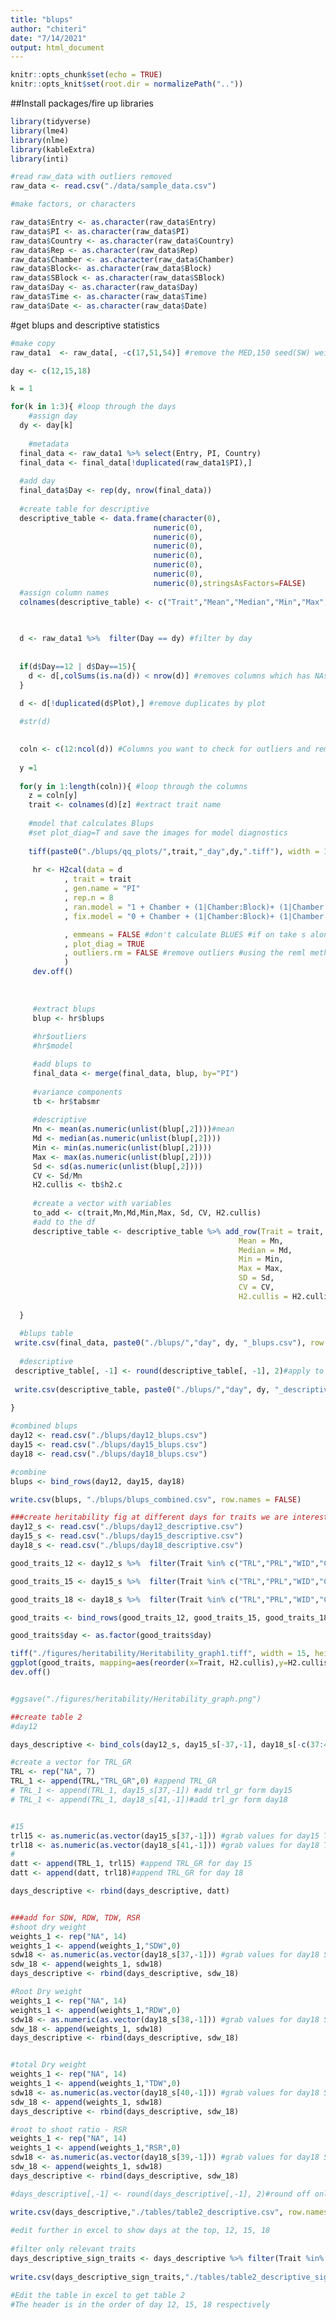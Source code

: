 ```yaml
---
title: "blups"
author: "chiteri"
date: "7/14/2021"
output: html_document
---
```


```r
knitr::opts_chunk$set(echo = TRUE)
knitr::opts_knit$set(root.dir = normalizePath(".."))
```

##Install packages/fire up libraries

```r

library(tidyverse)
library(lme4)
library(nlme)
library(kableExtra)
library(inti)
```

```r
#read raw_data with outliers removed
raw_data <- read.csv("./data/sample_data.csv")

```


```r
#make factors, or characters

raw_data$Entry <- as.character(raw_data$Entry)
raw_data$PI <- as.character(raw_data$PI)
raw_data$Country <- as.character(raw_data$Country)
raw_data$Rep <- as.character(raw_data$Rep)
raw_data$Chamber <- as.character(raw_data$Chamber)
raw_data$Block<- as.character(raw_data$Block)
raw_data$SBlock <- as.character(raw_data$SBlock)
raw_data$Day <- as.character(raw_data$Day)
raw_data$Time <- as.character(raw_data$Time)
raw_data$Date <- as.character(raw_data$Date)
```

#get blups and descriptive statistics

```r
#make copy
raw_data1  <- raw_data[, -c(17,51,54)] #remove the MED,150 seed(SW) weight, seed_size(Size)

day <- c(12,15,18)

k = 1

for(k in 1:3){ #loop through the days
    #assign day
  dy <- day[k]
  
    #metadata
  final_data <- raw_data1 %>% select(Entry, PI, Country)
  final_data <- final_data[!duplicated(raw_data1$PI),]
  
  #add day
  final_data$Day <- rep(dy, nrow(final_data))
  
  #create table for descriptive
  descriptive_table <- data.frame(character(0), 
                                numeric(0), 
                                numeric(0),
                                numeric(0),
                                numeric(0),
                                numeric(0),
                                numeric(0),
                                numeric(0),stringsAsFactors=FALSE)
  #assign column names
  colnames(descriptive_table) <- c("Trait","Mean","Median","Min","Max","SD","CV","H2.cullis")
  

  
  d <- raw_data1 %>%  filter(Day == dy) #filter by day
  
  
  if(d$Day==12 | d$Day==15){
    d <- d[,colSums(is.na(d)) < nrow(d)] #removes columns which has NAs
  } 
  
  d <- d[!duplicated(d$Plot),] #remove duplicates by plot

  #str(d)

  
  coln <- c(12:ncol(d)) #Columns you want to check for outliers and remove them
  
  y =1
  
  for(y in 1:length(coln)){ #loop through the columns
    z = coln[y]
    trait <- colnames(d)[z] #extract trait name
    
    #model that calculates Blups
    #set plot_diag=T and save the images for model diagnostics
    
    tiff(paste0("./blups/qq_plots/",trait,"_day",dy,".tiff"), width = 15, height = 14, units = 'in', res = 150)
    
     hr <- H2cal(data = d
            , trait = trait
            , gen.name = "PI"
            , rep.n = 8
            , ran.model = "1 + Chamber + (1|Chamber:Block)+ (1|Chamber:Block:SBlock) + (1|PI)"
            , fix.model = "0 + Chamber + (1|Chamber:Block)+ (1|Chamber:Block:SBlock) + PI"

            , emmeans = FALSE #don't calculate BLUES #if on take s along time
            , plot_diag = TRUE
            , outliers.rm = FALSE #remove outliers #using the reml method
            )
     dev.off()
     
     
     
     #extract blups
     blup <- hr$blups
     
     #hr$outliers
     #hr$model

     #add blups to 
     final_data <- merge(final_data, blup, by="PI")
     
     #variance components
     tb <- hr$tabsmr
     
     #descriptive
     Mn <- mean(as.numeric(unlist(blup[,2])))#mean
     Md <- median(as.numeric(unlist(blup[,2])))
     Min <- min(as.numeric(unlist(blup[,2])))
     Max <- max(as.numeric(unlist(blup[,2])))
     Sd <- sd(as.numeric(unlist(blup[,2])))
     CV <- Sd/Mn
     H2.cullis <- tb$h2.c
     
     #create a vector with variables
     to_add <- c(trait,Mn,Md,Min,Max, Sd, CV, H2.cullis)
     #add to the df
     descriptive_table <- descriptive_table %>% add_row(Trait = trait,
                                                   Mean = Mn,
                                                   Median = Md,
                                                   Min = Min,
                                                   Max = Max,
                                                   SD = Sd,
                                                   CV = CV,
                                                   H2.cullis = H2.cullis)
     
  }
  
  #blups table
 write.csv(final_data, paste0("./blups/","day", dy, "_blups.csv"), row.names = FALSE)
 
  #descriptive
 descriptive_table[, -1] <- round(descriptive_table[, -1], 2)#apply to whole table
 
 write.csv(descriptive_table, paste0("./blups/","day", dy, "_descriptive.csv"), row.names = FALSE)
 
}


```

```r
#combined blups
day12 <- read.csv("./blups/day12_blups.csv")
day15 <- read.csv("./blups/day15_blups.csv")
day18 <- read.csv("./blups/day18_blups.csv")

#combine
blups <- bind_rows(day12, day15, day18)

write.csv(blups, "./blups/blups_combined.csv", row.names = FALSE)
```


```r

###create heritability fig at different days for traits we are interested in
day12_s <- read.csv("./blups/day12_descriptive.csv")
day15_s <- read.csv("./blups/day15_descriptive.csv")
day18_s <- read.csv("./blups/day18_descriptive.csv")

good_traits_12 <- day12_s %>%  filter(Trait %in% c("TRL","PRL","WID","CVA","LRB","VOL","LRA", "SOL2","LED","RHZO","TRL_GR","TRLUpper","NWA","SurfaceArea", "DIA", "DEP")) %>% select(Trait, H2.cullis) %>% arrange(H2.cullis) %>% mutate(day = rep(12))

good_traits_15 <- day15_s %>%  filter(Trait %in% c("TRL","PRL","WID","CVA","LRB","VOL","LRA", "SOL2","LED","RHZO","TRL_GR","TRLUpper","NWA","SurfaceArea", "DIA", "DEP")) %>% select(Trait, H2.cullis) %>% arrange(H2.cullis) %>% mutate(day = rep(15))

good_traits_18 <- day18_s %>%  filter(Trait %in% c("TRL","PRL","WID","CVA","LRB","VOL","LRA", "SOL2","LED","RHZO","TRL_GR","TRLUpper","NWA","SurfaceArea", "DIA", "DEP", "SDW","RDW","TDW","RSR")) %>% select(Trait, H2.cullis) %>% arrange(H2.cullis) %>% mutate(day = rep(18))

good_traits <- bind_rows(good_traits_12, good_traits_15, good_traits_18 )

good_traits$day <- as.factor(good_traits$day)

tiff("./figures/heritability/Heritability_graph1.tiff", width = 15, height = 14, units = 'in', res = 150)
ggplot(good_traits, mapping=aes(reorder(x=Trait, H2.cullis),y=H2.cullis, fill=day )) + geom_bar(stat = "identity", position = position_dodge(),width = 0.5) + ggtitle("Heritability of desired traits") + ylab("Heritability (n=8)") + xlab("Trait") + theme(plot.title = element_text(hjust = 0.5), axis.text.x = element_text(angle=90, hjust=1)) + ylim(0,1)
dev.off()


#ggsave("./figures/heritability/Heritability_graph.png")

``` 

```r
##create table 2
#day12

days_descriptive <- bind_cols(day12_s, day15_s[-37,-1], day18_s[-c(37:41),-1]) #Have to exclude TRL_GR 

#create a vector for TRL_GR 
TRL <- rep("NA", 7)
TRL_1 <- append(TRL,"TRL_GR",0) #append TRL_GR
# TRL_1 <- append(TRL_1, day15_s[37,-1]) #add trl_gr form day15
# TRL_1 <- append(TRL_1, day18_s[41,-1])#add trl_gr form day18


#15
trl15 <- as.numeric(as.vector(day15_s[37,-1])) #grab values for day15 TRL_GR
trl18 <- as.numeric(as.vector(day18_s[41,-1])) #grab values for day18 TRL_GR
#
datt <- append(TRL_1, trl15) #append TRL_GR for day 15
datt <- append(datt, trl18)#append TRL_GR for day 18

days_descriptive <- rbind(days_descriptive, datt)


###add for SDW, RDW, TDW, RSR
#shoot dry weight
weights_1 <- rep("NA", 14)
weights_1 <- append(weights_1,"SDW",0)
sdw18 <- as.numeric(as.vector(day18_s[37,-1])) #grab values for day18 SDW
sdw_18 <- append(weights_1, sdw18)
days_descriptive <- rbind(days_descriptive, sdw_18)

#Root Dry weight
weights_1 <- rep("NA", 14)
weights_1 <- append(weights_1,"RDW",0)
sdw18 <- as.numeric(as.vector(day18_s[38,-1])) #grab values for day18 SDW
sdw_18 <- append(weights_1, sdw18)
days_descriptive <- rbind(days_descriptive, sdw_18)


#total Dry weight
weights_1 <- rep("NA", 14)
weights_1 <- append(weights_1,"TDW",0)
sdw18 <- as.numeric(as.vector(day18_s[40,-1])) #grab values for day18 SDW
sdw_18 <- append(weights_1, sdw18)
days_descriptive <- rbind(days_descriptive, sdw_18)

#root to shoot ratio - RSR
weights_1 <- rep("NA", 14)
weights_1 <- append(weights_1,"RSR",0)
sdw18 <- as.numeric(as.vector(day18_s[39,-1])) #grab values for day18 SDW
sdw_18 <- append(weights_1, sdw18)
days_descriptive <- rbind(days_descriptive, sdw_18)

#days_descriptive[,-1] <- round(days_descriptive[,-1], 2)#round off only numeric columns

write.csv(days_descriptive,"./tables/table2_descriptive.csv", row.names = FALSE)
 
#edit further in excel to show days at the top, 12, 15, 18
 
#filter only relevant traits
days_descriptive_sign_traits <- days_descriptive %>% filter(Trait %in%   c("TRL","PRL","WID","CVA","LRB","VOL","LRA", "SOL2","LED","RHZO","TRL_GR","TRLUpper","NWA","SurfaceArea", "DIA", "DEP", "SDW","RDW","TDW","RSR"))
 
write.csv(days_descriptive_sign_traits,"./tables/table2_descriptive_significant_traits.csv", row.names = FALSE)

#Edit the table in excel to get table 2
#The header is in the order of day 12, 15, 18 respectively

```



